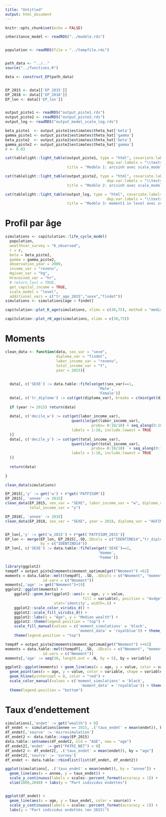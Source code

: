 ```yaml
---
title: "Untitled"
output: html_document
---
```


```r
knitr::opts_chunk$set(echo = FALSE)
```

```r
inheritance_model <- readRDS("../modele.rds")


population <- readRDS(file = "../tempfile.rds")


path_data <- "../.."
source("../functions.R")

data <- construct_EP(path_data)


EP_2015 <- data[['EP_2015']]
EP_2018 <- data[['EP_2018']]
EP_lon <- data[['EP_lon']]


output_piste1 <- readRDS("output_piste1.rds")
output_piste2 <- readRDS("output_piste2.rds")
output_log <- readRDS("output_model_scale_log.rds")

beta_piste1  <- output_piste1$estimates$theta_hat['beta']
gamma_piste1 <- output_piste1$estimates$theta_hat['gamma']
beta_piste2  <- output_piste2$estimates$theta_hat['beta']
gamma_piste2 <- output_piste2$estimates$theta_hat['gamma']
r <- 0.03
```

```r
cat(tablelight::light_table(output_piste1, type = "html", covariate.labels = c("$\\beta$", "$\\gamma$"),
                                              dep.var.labels = "\\textsc{Estimates}", column.labels = NULL,
                            title = "Modèle 1: arcsinh avec scale_model = log"))

cat(tablelight::light_table(output_piste2, type = "html", covariate.labels = c("$\\beta$", "$\\gamma$"),
                                              dep.var.labels = "\\textsc{Estimates}", column.labels = NULL,
                            title = "Modèle 2: arcsinh avec scale_model = level"))

cat(tablelight::light_table(output_log, type = "html", covariate.labels = c("$\\beta$", "$\\gamma$"),
                                              dep.var.labels = "\\textsc{Estimates}", column.labels = NULL,
                            title = "Modèle 3: moment1 in level avec scale_model = level"))

```

# Profil par âge

```r
simulations <- capitulation::life_cycle_model(
  population,
  wealthvar_survey = "K_observed",
  r = r,
  beta = beta_piste2,
  gamma = gamma_piste2,
  observation_year = 2009,
  income_var = "revenu",
  Hgiven_var = "hg",
  Hreceived_var = "hr",
  # return_last = TRUE,
  get_capital_income = TRUE,
  scale_model = "level",
  additional_vars = c("tr_age_2015","sexe","findet"))
simulations <- simulations[age > findet]

```

```r
capitulation::plot_K_age(simulations, xlims = c(30,75), method = "median")
```

```r
capitulation::plot_rK_age(simulations, xlims = c(30,75))
```

# Moments

```r
clean_data <- function(data, sex_var = "sexe",
                       diploma_var = "findet",
                       labor_income_var = "revenu",
                       total_income_var = "Y",
                       year = 2015){
  
  
  data[, c('SEXE') := data.table::fifelse(get(sex_var)==1,
                                          'Male',
                                          'Female')]
  data[, c('tr_diplome') := cut(get(diploma_var), breaks = c(min(get(diploma_var)), 16,18,21,25, max(get(diploma_var))), include.lowest = TRUE)]
  
  if (year != 2015) return(data)  
  
  data[, c('decile_w') := cut(get(labor_income_var),
                              quantile(get(labor_income_var),
                                       probs= 0:10/10) + seq_along(0:10)*.Machine$double.eps,
                              labels = 1:10, include.lowest = TRUE
  )]
  data[, c('decile_y') := cut(get(total_income_var),
                              quantile(get(total_income_var),
                                       probs= 0:10/10)  + seq_along(0:10)*.Machine$double.eps,
                              labels = 1:10, include.lowest = TRUE
  )]
  
  return(data)
  
}

clean_data(simulations)

EP_2015[,'y' := get('w') + r*get('PATFISOM')]
EP_2015[, 'annee' := 2015]
clean_data(EP_2015, sex_var = "SEXE", labor_income_var = "w", diploma_var = "AGFINETU",
           total_income_var = "y")

EP_2018[, 'annee' := 2018]
clean_data(EP_2018, sex_var = "SEXE", year = 2018, diploma_var = "AGFINETU")


EP_lon[,'y' := get('w_2015') + r*get('PATFISOM_2015')]
EP_lon <- merge(EP_lon, EP_2015[,.SD,.SDcols = c("IDENTIND14","tr_diplome", "decile_w", "decile_y")],
                by = c("IDENTIND14"))
EP_lon[, c('SEXE') := data.table::fifelse(get('SEXE')==1,
                                          'Homme',
                                          'Femme')]

```

```r
library(ggplot2)
tempdf = output_piste2$moments$moment_optimum[get("Nmoment") <62]
moments = data.table::melt(tempdf[, .SD, .SDcols = c("Nmoment", "moment_simulations", "moment_data")],
                 id.vars = c("Nmoment"))
moments[,'age' := get("Nmoment")+19]
ggplot2::ggplot(moments) +
    ggplot2::geom_bar(ggplot2::aes(x = age, y = value,
                                   fill = variable), position = "dodge",
                      stat='identity', width=.5) +
    ggplot2::scale_color_viridis_d() +
    ggplot2::scale_fill_viridis_d() +
    ggplot2::labs(x = "Age", y = "Median wealth") +
    ggplot2::theme(legend.position = "top") +
    scale_fill_manual(values = c('moment_simulations' = 'black', 
                                 'moment_data' = 'royalblue')) + theme_bw() +
    theme(legend.position = "top")
```


```r
tempdf = output_piste2$moments$moment_optimum[get("Nmoment") >+62]
moments = data.table::melt(tempdf[, .SD, .SDcols = c("Nmoment", "moment_simulations", "moment_data")],
                 id.vars = c("Nmoment"))
moments[,'age' := seq(30, length.out = .N, by = 5), by = variable]

ggplot2::ggplot(moments) + geom_line(aes(x = age, y = value, color = variable)) +
  geom_point(aes(x = age, y = value, color = variable, shape = variable)) +
  geom_hline(yintercept = 0, color = "red") +
  scale_color_manual(values = c('moment_simulations' = 'black', 
                                  'moment_data' = 'royalblue')) + theme_bw() +
  theme(legend.position = "bottom")
```


# Taux d'endettement

```r
simulations[,'endet' := get("wealth") < 0]
df_endet <- simulations[annee == 2015, .('taux_endet' = mean(endet)), by = "age"]
df_endet[,'source' := 'microsimulation']
df_endet2 <- data.table::copy(EP_2015)
data.table::setnames(df_endet2, old = "AGE", new = "age")
df_endet2[,'endet' := get("PATRI_NET") < 0]
df_endet2 <- df_endet2[, .('taux_endet' = mean(endet)), by = "age"]
df_endet2[,'source' := 'survey']
df_endet <- data.table::rbindlist(list(df_endet, df_endet2))

ggplot(simulations[, .('taux_endet' = mean(endet)), by = "annee"]) +
  geom_line(aes(x = annee, y = taux_endet)) +
  scale_y_continuous(labels = scales::percent_format(accuracy = 1)) +
  xlim(2009,2040) + labs(y = "Part individus endettés")


ggplot(df_endet) +
  geom_line(aes(x = age, y = taux_endet, color = source)) +
  scale_y_continuous(labels = scales::percent_format(accuracy = 1)) +
  labs(y = "Part individus endettés (en 2015)")

```


